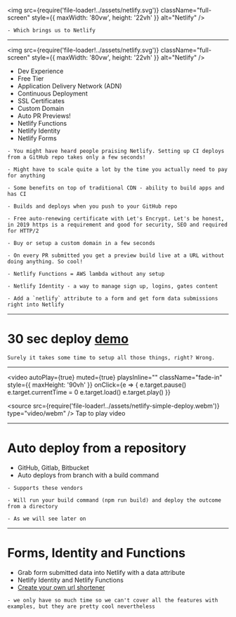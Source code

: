 
<img
  src={require('file-loader!../assets/netlify.svg')}
  className="full-screen"
  style={{ maxWidth: '80vw', height: '22vh' }}
  alt="Netlify"
/>

```notes
- Which brings us to Netlify
```

---

<img
  src={require('file-loader!../assets/netlify.svg')}
  className="full-screen"
  style={{ maxWidth: '80vw', height: '22vh' }}
  alt="Netlify"
/>

<ul>
  <Appear>
    <li>Dev Experience</li>
    <li>Free Tier</li>
    <li>Application Delivery Network (ADN)</li>
    <li>Continuous Deployment</li>
    <li>SSL Certificates</li>
    <li>Custom Domain</li>
    <li>Auto PR Previews!</li>
    <li>Netlify Functions</li>
    <li>Netlify Identity</li>
    <li>Netlify Forms</li>
  </Appear>
</ul>

```notes
- You might have heard people praising Netlify. Setting up CI deploys from a GitHub repo takes only a few seconds!

- Might have to scale quite a lot by the time you actually need to pay for anything

- Some benefits on top of traditional CDN - ability to build apps and has CI

- Builds and deploys when you push to your GitHub repo

- Free auto-renewing certificate with Let's Encrypt. Let's be honest, in 2019 https is a requirement and good for security, SEO and required for HTTP/2

- Buy or setup a custom domain in a few seconds

- On every PR submitted you get a preview build live at a URL without doing anything. So cool!

- Netlify Functions = AWS lambda without any setup

- Netlify Identity - a way to manage sign up, logins, gates content

- Add a `netlify` attribute to a form and get form data submissions right into Netlify

```

---

# 30 sec deploy <a href="https://app.netlify.com" target="_blank" rel="noreferrer">demo</a>

```notes
Surely it takes some time to setup all those things, right? Wrong.
```

---

<video
  autoPlay={true}
  muted={true}
  playsInline=""
  className="fade-in"
  style={{ maxHeight: '90vh' }}
  onClick={e => {
    e.target.pause()
    e.target.currentTime = 0
    e.target.load()
    e.target.play()
  }}
>
  <source
    src={require('file-loader!../assets/netlify-simple-deploy.webm')}
    type="video/webm"
  />
  Tap to play video
</video>

---

# Auto deploy from a repository

- GitHub, Gitlab, Bitbucket
- Auto deploys from branch with a build command

```notes
- Supports these vendors

- Will run your build command (npm run build) and deploy the outcome from a directory

- As we will see later on
```

---

# Forms, Identity and Functions

- Grab form submitted data into Netlify with a data attribute
- Netlify Identity and Netlify Functions
- <a href="https://www.youtube.com/watch?v=HL6paXyx6hM" target="_blank" rel="noreferrer">Create your own url shortener</a>

```notes
- we only have so much time so we can't cover all the features with examples, but they are pretty cool nevertheless
```
